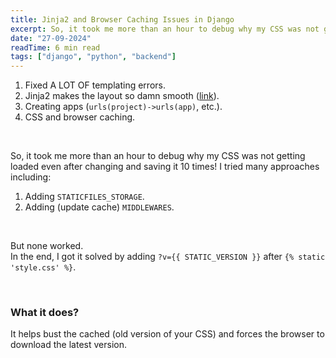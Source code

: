 ```yaml
---
title: Jinja2 and Browser Caching Issues in Django
excerpt: So, it took me more than an hour to debug why my CSS was not getting loaded...
date: "27-09-2024"
readTime: 6 min read
tags: ["django", "python", "backend"]
---
```


1. Fixed A LOT OF templating errors.<br />
2. Jinja2 makes the layout so damn smooth ([link](https://chaicode.com/blogs/jinja-templates-and-apps-in-django)).<br />
3. Creating apps (`urls(project)->urls(app)`, etc.).<br />
4. CSS and browser caching.<br />

<br />

So, it took me more than an hour to debug why my CSS was not getting loaded even after changing and saving it 10 times! I tried many approaches including:<br />

1. Adding `STATICFILES_STORAGE`.<br />
2. Adding (update cache) `MIDDLEWARES`.<br />

<br />

But none worked.  
In the end, I got it solved by adding `?v={{ STATIC_VERSION }}` after `{% static 'style.css' %}`.<br />

<br />

### What it does?<br />

It helps bust the cached (old version of your CSS) and forces the browser to download the latest version.<br />
